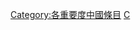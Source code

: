 {{Catnav|維基專題|歷史、地理與傳記專題|中國專題|各重要度中國條目}}
{{Catnav|維基百科協作|維基百科評級|各重要度條目|極高重要度條目}}
{{Empty category}}
{{Articles by Importance|topic=中國|project=中國}}
{{CategoryTOC}}
[[Category:各重要度中國條目|Category:各重要度中國條目]]
[[Category:極高重要度條目|C]]